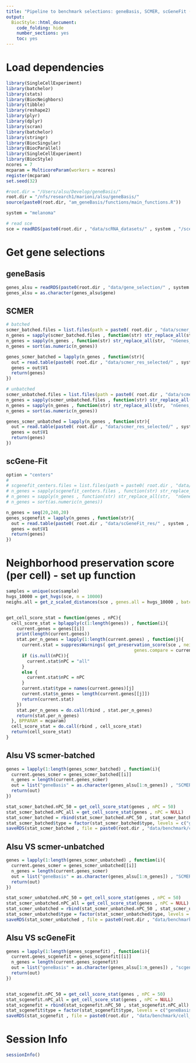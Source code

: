 ```yaml
---
title: "Pipeline to benchmark selections: geneBasis, SCMER, scGeneFit (marker selection) for cell score"
output:
  BiocStyle::html_document:
    code_folding: hide
    number_sections: yes
    toc: yes  
---
```

# Load dependencies

```r


library(SingleCellExperiment)
library(batchelor)
library(stats)
library(BiocNeighbors)
library(tibble)
library(reshape2)
library(plyr)
library(dplyr)
library(scran)
library(batchelor)
library(stringr)
library(BiocSingular)
library(BiocParallel)
library(SingleCellExperiment)
library(BiocStyle)
ncores = 7
mcparam = MulticoreParam(workers = ncores)
register(mcparam)
set.seed(32)

#root.dir = "/Users/alsu/Develop/geneBasis/"
root.dir = "/nfs/research1/marioni/alsu/geneBasis/"
source(paste0(root.dir, "am_geneBasis/functions/main_functions.R"))

system = "melanoma"

# read sce 
sce = readRDS(paste0(root.dir , "data/scRNA_datasets/" , system , "/sce_" , system , ".Rds"))

```


# Get gene selections

## geneBasis

```r

genes_alsu = readRDS(paste0(root.dir , "data/gene_selection/" , system , "/" , "gene_selection.Rds"))
genes_alsu = as.character(genes_alsu$gene)

```

## SCMER

```r


# batched
scmer_batched.files = list.files(path = paste0( root.dir , "data/scmer_res_selected/" , system , "/batched/" ))
n_genes = sapply(scmer_batched.files , function(str) str_replace_all(str,  ".txt" , ""))
n_genes = sapply(n_genes , function(str) str_replace_all(str,  "nGenes_" , ""))
n_genes = sort(as.numeric(n_genes))

genes_scmer_batched = lapply(n_genes , function(str){
  out = read.table(paste0( root.dir , "data/scmer_res_selected/" , system , "/batched/nGenes_" , str , ".txt") , header = F)
  genes = out$V1
  return(genes)
})

# unbatched
scmer_unbatched.files = list.files(path = paste0( root.dir , "data/scmer_res_selected/" , system , "/unbatched/" ))
n_genes = sapply(scmer_unbatched.files , function(str) str_replace_all(str,  ".txt" , ""))
n_genes = sapply(n_genes , function(str) str_replace_all(str,  "nGenes_" , ""))
n_genes = sort(as.numeric(n_genes))

genes_scmer_unbatched = lapply(n_genes , function(str){
  out = read.table(paste0( root.dir , "data/scmer_res_selected/" , system , "/unbatched/nGenes_" , str , ".txt") , header = F)
  genes = out$V1
  return(genes)
})


```

## scGene-Fit

```r


option = "centers"
# 
# scgenefit_centers.files = list.files(path = paste0( root.dir , "data/scGeneFit_res/" , system , "/" , option , "/" ))
# n_genes = sapply(scgenefit_centers.files , function(str) str_replace_all(str,  ".txt" , ""))
# n_genes = sapply(n_genes , function(str) str_replace_all(str,  "nGenes_" , ""))
# n_genes = sort(as.numeric(n_genes))

n_genes = seq(20,240,20)
genes_scgenefit = lapply(n_genes , function(str){
  out = read.table(paste0( root.dir , "data/scGeneFit_res/" , system , "/" , option , "/nGenes_" , str , ".txt") , header = F)
  genes = out$V1
  return(genes)
})


```

# Neighborhood preservation score (per cell) - set up function

```r


samples = unique(sce$sample)
hvgs_10000 = get_hvgs(sce, n = 10000)
neighs.all = get_z_scaled_distances(sce , genes.all = hvgs_10000 , batch = "sample", n.neigh = 5 , nPC.all = 50)


get_cell_score_stat = function(genes , nPC){
  cell_score_stat = bplapply(c(1:length(genes)) , function(i){
    current.genes = genes[[i]]
    print(length(current.genes))
    stat.per_n_genes = lapply(1:length(current.genes) , function(j){
      current.stat = suppressWarnings( get_preservation_score(sce , neighs.all = neighs.all ,  genes.all = hvgs_10000, 
                                                 genes.compare = current.genes[[j]], batch = "sample" ,n.neigh = 5 , nPC.all = 50 , nPC.compare = nPC) )
      if (is.null(nPC)){
        current.stat$nPC = "all"
      }
      else {
        current.stat$nPC = nPC
      }
      current.stat$type = names(current.genes)[j]
      current.stat$n_genes = length(current.genes[[j]])
      return(current.stat)
    })
    stat.per_n_genes = do.call(rbind , stat.per_n_genes)
    return(stat.per_n_genes)
  }, BPPARAM = mcparam)
  cell_score_stat = do.call(rbind , cell_score_stat)
  return(cell_score_stat)
}

```

## Alsu VS scmer-batched

```r


genes = lapply(1:length(genes_scmer_batched) , function(i){
  current.genes_scmer = genes_scmer_batched[[i]]
  n_genes = length(current.genes_scmer)
  out = list("geneBasis" = as.character(genes_alsu[1:n_genes]) , "SCMER" = as.character(current.genes_scmer) , "hvgs" = as.character(get_hvgs(sce,n=n_genes)))
  return(out)
})

stat_scmer_batched.nPC_50 = get_cell_score_stat(genes , nPC = 50)
stat_scmer_batched.nPC_all = get_cell_score_stat(genes , nPC = NULL)
stat_scmer_batched = rbind(stat_scmer_batched.nPC_50 , stat_scmer_batched.nPC_all)
stat_scmer_batched$type = factor(stat_scmer_batched$type, levels = c("geneBasis" , "SCMER" , "hvgs"))
saveRDS(stat_scmer_batched , file = paste0(root.dir , "data/benchmark/cell_score/" , system , "/cell_score__scmer_batched.Rds"))


```

## Alsu VS scmer-unbatched

```r


genes = lapply(1:length(genes_scmer_unbatched) , function(i){
  current.genes_scmer = genes_scmer_unbatched[[i]]
  n_genes = length(current.genes_scmer)
  out = list("geneBasis" = as.character(genes_alsu[1:n_genes]) , "SCMER" = as.character(current.genes_scmer) , "hvgs" = as.character(get_hvgs(sce,n=n_genes)))
  return(out)
})

stat_scmer_unbatched.nPC_50 = get_cell_score_stat(genes , nPC = 50)
stat_scmer_unbatched.nPC_all = get_cell_score_stat(genes , nPC = NULL)
stat_scmer_unbatched = rbind(stat_scmer_unbatched.nPC_50 , stat_scmer_unbatched.nPC_all)
stat_scmer_unbatched$type = factor(stat_scmer_unbatched$type, levels = c("geneBasis" , "SCMER" , "hvgs"))
saveRDS(stat_scmer_unbatched , file = paste0(root.dir , "data/benchmark/cell_score/" , system , "/cell_score__scmer_unbatched.Rds"))


```

## Alsu VS scGeneFit

```r


genes = lapply(1:length(genes_scgenefit) , function(i){
  current.genes_scgenefit = genes_scgenefit[[i]]
  n_genes = length(current.genes_scgenefit)
  out = list("geneBasis" = as.character(genes_alsu[1:n_genes]) , "scgenefit" = as.character(current.genes_scgenefit) , "hvgs" = as.character(get_hvgs(sce , n_genes)))
  return(out)
})


stat_scgenefit.nPC_50 = get_cell_score_stat(genes , nPC = 50)
stat_scgenefit.nPC_all = get_cell_score_stat(genes , nPC = NULL)
stat_scgenefit = rbind(stat_scgenefit.nPC_50 , stat_scgenefit.nPC_all)
stat_scgenefit$type = factor(stat_scgenefit$type, levels = c("geneBasis" , "scgenefit" , "hvgs"))
saveRDS(stat_scgenefit , file = paste0(root.dir , "data/benchmark/cell_score/" , system , "/cell_score__scgenefit.Rds"))


```



# Session Info

```r
sessionInfo()
```
